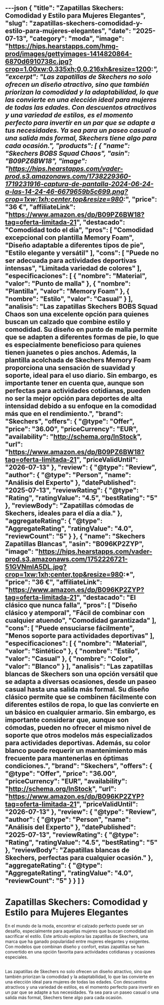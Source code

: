 ---json
{
  "title": "Zapatillas Skechers: Comodidad y Estilo para Mujeres Elegantes",
  "slug": "zapatillas-skechers-comodidad-y-estilo-para-mujeres-elegantes",
  "date": "2025-07-13",
  "category": "moda",
  "image": "https://hips.hearstapps.com/hmg-prod/images/gettyimages-1414820864-6870d6910738c.jpg?crop=1.00xw:0.335xh;0,0.216xh&resize=1200:*",
  "excerpt": "Las zapatillas de Skechers no solo ofrecen un diseño atractivo, sino que también priorizan la comodidad y la adaptabilidad, lo que las convierte en una elección ideal para mujeres de todas las edades. Con descuentos atractivos y una variedad de estilos, es el momento perfecto para invertir en un par que se adapte a tus necesidades. Ya sea para un paseo casual o una salida más formal, Skechers tiene algo para cada ocasión.",
  "products": [
    {
      "name": "Skechers BOBS Squad Chaos",
      "asin": "B09PZ6BW18",
      "image": "https://hips.hearstapps.com/vader-prod.s3.amazonaws.com/1738229360-1719231916-captura-de-pantalla-2024-06-24-a-las-14-24-46-6679659b5c699.png?crop=1xw:1xh;center,top&resize=980:*",
      "price": "36 €",
      "affiliateLink": "https://www.amazon.es/dp/B09PZ6BW18?tag=oferta-limitada-21",
      "destacado": "Comodidad todo el día",
      "pros": [
        "Comodidad excepcional con plantilla Memory Foam",
        "Diseño adaptable a diferentes tipos de pie",
        "Estilo elegante y versátil"
      ],
      "cons": [
        "Puede no ser adecuada para actividades deportivas intensas",
        "Limitada variedad de colores"
      ],
      "especificaciones": [
        {
          "nombre": "Material",
          "valor": "Punto de malla"
        },
        {
          "nombre": "Plantilla",
          "valor": "Memory Foam"
        },
        {
          "nombre": "Estilo",
          "valor": "Casual"
        }
      ],
      "analisis": "Las zapatillas Skechers BOBS Squad Chaos son una excelente opción para quienes buscan un calzado que combine estilo y comodidad. Su diseño en punto de malla permite que se adapten a diferentes formas de pie, lo que es especialmente beneficioso para quienes tienen juanetes o pies anchos. Además, la plantilla acolchada de Skechers Memory Foam proporciona una sensación de suavidad y soporte, ideal para el uso diario. Sin embargo, es importante tener en cuenta que, aunque son perfectas para actividades cotidianas, pueden no ser la mejor opción para deportes de alta intensidad debido a su enfoque en la comodidad más que en el rendimiento.",
      "brand": "Skechers",
      "offers": {
        "@type": "Offer",
        "price": "36.00",
        "priceCurrency": "EUR",
        "availability": "http://schema.org/InStock",
        "url": "https://www.amazon.es/dp/B09PZ6BW18?tag=oferta-limitada-21",
        "priceValidUntil": "2026-07-13"
      },
      "review": {
        "@type": "Review",
        "author": {
          "@type": "Person",
          "name": "Análisis del Experto"
        },
        "datePublished": "2025-07-13",
        "reviewRating": {
          "@type": "Rating",
          "ratingValue": "4.5",
          "bestRating": "5"
        },
        "reviewBody": "Zapatillas cómodas de Skechers, ideales para el día a día."
      },
      "aggregateRating": {
        "@type": "AggregateRating",
        "ratingValue": "4.0",
        "reviewCount": "5"
      }
    },
    {
      "name": "Skechers Zapatillas Blancas",
      "asin": "B096KP2ZYP",
      "image": "https://hips.hearstapps.com/vader-prod.s3.amazonaws.com/1752226721-51GVNmlA5DL.jpg?crop=1xw:1xh;center,top&resize=980:*",
      "price": "36 €",
      "affiliateLink": "https://www.amazon.es/dp/B096KP2ZYP?tag=oferta-limitada-21",
      "destacado": "El clásico que nunca falla",
      "pros": [
        "Diseño clásico y atemporal",
        "Fácil de combinar con cualquier atuendo",
        "Comodidad garantizada"
      ],
      "cons": [
        "Puede ensuciarse fácilmente",
        "Menos soporte para actividades deportivas"
      ],
      "especificaciones": [
        {
          "nombre": "Material",
          "valor": "Sintético"
        },
        {
          "nombre": "Estilo",
          "valor": "Casual"
        },
        {
          "nombre": "Color",
          "valor": "Blanco"
        }
      ],
      "analisis": "Las zapatillas blancas de Skechers son una opción versátil que se adapta a diversas ocasiones, desde un paseo casual hasta una salida más formal. Su diseño clásico permite que se combinen fácilmente con diferentes estilos de ropa, lo que las convierte en un básico en cualquier armario. Sin embargo, es importante considerar que, aunque son cómodas, pueden no ofrecer el mismo nivel de soporte que otros modelos más especializados para actividades deportivas. Además, su color blanco puede requerir un mantenimiento más frecuente para mantenerlas en óptimas condiciones.",
      "brand": "Skechers",
      "offers": {
        "@type": "Offer",
        "price": "36.00",
        "priceCurrency": "EUR",
        "availability": "http://schema.org/InStock",
        "url": "https://www.amazon.es/dp/B096KP2ZYP?tag=oferta-limitada-21",
        "priceValidUntil": "2026-07-13"
      },
      "review": {
        "@type": "Review",
        "author": {
          "@type": "Person",
          "name": "Análisis del Experto"
        },
        "datePublished": "2025-07-13",
        "reviewRating": {
          "@type": "Rating",
          "ratingValue": "4.5",
          "bestRating": "5"
        },
        "reviewBody": "Zapatillas blancas de Skechers, perfectas para cualquier ocasión."
      },
      "aggregateRating": {
        "@type": "AggregateRating",
        "ratingValue": "4.0",
        "reviewCount": "5"
      }
    }
  ]
}
---

# Zapatillas Skechers: Comodidad y Estilo para Mujeres Elegantes


En el mundo de la moda, encontrar el calzado perfecto puede ser un desafío, especialmente para aquellas mujeres que buscan comodidad sin sacrificar el estilo. Este artículo explora las zapatillas de Skechers, una marca que ha ganado popularidad entre mujeres elegantes y exigentes. Con modelos que combinan diseño y confort, estas zapatillas se han convertido en una opción favorita para actividades cotidianas y ocasiones especiales.

## 

<ProductRankingTable products={products} />

## 

<ProductDetailCard product={products[0]} index={0} />

<ProductDetailCard product={products[1]} index={1} />

## 

Las zapatillas de Skechers no solo ofrecen un diseño atractivo, sino que también priorizan la comodidad y la adaptabilidad, lo que las convierte en una elección ideal para mujeres de todas las edades. Con descuentos atractivos y una variedad de estilos, es el momento perfecto para invertir en un par que se adapte a tus necesidades. Ya sea para un paseo casual o una salida más formal, Skechers tiene algo para cada ocasión.

